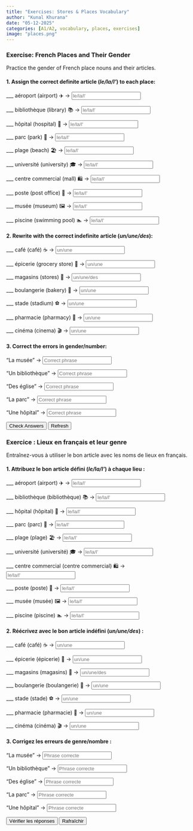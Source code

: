 ```yaml
---
title: "Exercises: Stores & Places Vocabulary"  
author: "Kunal Khurana"  
date: "05-12-2025"  
categories: [A1/A2, vocabulary, places, exercises]  
image: "places.png"  
---
```


::: {.content-visible when-profile="english"}

### Exercise: French Places and Their Gender

Practice the gender of French place nouns and their articles.

#### 1. Assign the correct definite article (*le/la/l'*) to each place:

\_\_\_ aéroport (airport) ✈️ → <input type="text" placeholder="le/la/l'" oninput="checkAnswer(this, 'l\'')"><span></span>

\_\_\_ bibliothèque (library) 📚 → <input type="text" placeholder="le/la/l'" oninput="checkAnswer(this, 'la')"><span></span>

\_\_\_ hôpital (hospital) 🏥 → <input type="text" placeholder="le/la/l'" oninput="checkAnswer(this, 'l\'')"><span></span>

\_\_\_ parc (park) 🌳 → <input type="text" placeholder="le/la/l'" oninput="checkAnswer(this, 'le')"><span></span>

\_\_\_ plage (beach) 🏖️ → <input type="text" placeholder="le/la/l'" oninput="checkAnswer(this, 'la')"><span></span>

\_\_\_ université (university) 🎓 → <input type="text" placeholder="le/la/l'" oninput="checkAnswer(this, 'l\'')"><span></span>

\_\_\_ centre commercial (mall) 🛍️ → <input type="text" placeholder="le/la/l'" oninput="checkAnswer(this, 'le')"><span></span>

\_\_\_ poste (post office) 📮 → <input type="text" placeholder="le/la/l'" oninput="checkAnswer(this, 'la')"><span></span>

\_\_\_ musée (museum) 🖼️ → <input type="text" placeholder="le/la/l'" oninput="checkAnswer(this, 'le')"><span></span>

\_\_\_ piscine (swimming pool) 🏊 → <input type="text" placeholder="le/la/l'" oninput="checkAnswer(this, 'la')"><span></span>

#### 2. Rewrite with the correct indefinite article (*un/une/des*):

\_\_\_ café (café) ☕ → <input type="text" placeholder="un/une" oninput="checkAnswer(this, 'un')"><span></span>

\_\_\_ épicerie (grocery store) 🛒 → <input type="text" placeholder="un/une" oninput="checkAnswer(this, 'une')"><span></span>

\_\_\_ magasins (stores) 🏬 → <input type="text" placeholder="un/une/des" oninput="checkAnswer(this, 'des')"><span></span>

\_\_\_ boulangerie (bakery) 🥖 → <input type="text" placeholder="un/une" oninput="checkAnswer(this, 'une')"><span></span>

\_\_\_ stade (stadium) ⚽ → <input type="text" placeholder="un/une" oninput="checkAnswer(this, 'un')"><span></span>

\_\_\_ pharmacie (pharmacy) 💊 → <input type="text" placeholder="un/une" oninput="checkAnswer(this, 'une')"><span></span>

\_\_\_ cinéma (cinema) 🎬 → <input type="text" placeholder="un/une" oninput="checkAnswer(this, 'un')"><span></span>

#### 3. Correct the errors in gender/number:

"La musée" → <input type="text" placeholder="Correct phrase" oninput="checkAnswer(this, 'le musée')"><span></span>

"Un bibliothèque" → <input type="text" placeholder="Correct phrase" oninput="checkAnswer(this, 'une bibliothèque')"><span></span>

"Des église" → <input type="text" placeholder="Correct phrase" oninput="checkAnswer(this, 'des églises')"><span></span>

"La parc" → <input type="text" placeholder="Correct phrase" oninput="checkAnswer(this, 'le parc')"><span></span>

"Une hôpital" → <input type="text" placeholder="Correct phrase" oninput="checkAnswer(this, 'un hôpital')"><span></span>

<button onclick="checkAllAnswers()">Check Answers</button>
<button onclick="refreshPage()">Refresh</button>

<script>
function checkAnswer(input, correctAnswer) {
    const span = input.nextElementSibling;
    if (input.value.trim().toLowerCase() === correctAnswer.toLowerCase()) {
        span.textContent = "✓ Correct";
        span.style.color = "green";
    } else {
        span.textContent = "";
    }
}

// New function to check all answers at once
function checkAllAnswers() {
    document.querySelectorAll('input[type="text"]').forEach(el => {
        const correct = el.getAttribute('oninput')?.match(/'([^']+)'/)?.[1];
        if (correct) {
            checkAnswer(el, correct);
        }
    });
}

function showAnswers() {
    document.querySelectorAll('input[type="text"]').forEach(el => {
        const correct = el.getAttribute('oninput')?.match(/'([^']+)'/)?.[1];
        if (correct) {
            const span = el.nextElementSibling;
            span.textContent = `Réponse : ${correct}`;
            span.style.color = "blue";
        }
    });
}

function refreshPage() {
    location.reload();
}
</script>


:::


::: {.content-visible when-profile="french"}

### Exercice : Lieux en français et leur genre

Entraînez-vous à utiliser le bon article avec les noms de lieux en français.

#### 1. Attribuez le bon article défini (*le/la/l'*) à chaque lieu :

\_\_\_ aéroport (airport) ✈️ → <input type="text" placeholder="le/la/l'" oninput="checkAnswer(this, 'l\'')"><span></span>

\_\_\_ bibliothèque (bibliothèque) 📚 → <input type="text" placeholder="le/la/l'" oninput="checkAnswer(this, 'la')"><span></span>

\_\_\_ hôpital (hôpital) 🏥 → <input type="text" placeholder="le/la/l'" oninput="checkAnswer(this, 'l\'')"><span></span>

\_\_\_ parc (parc) 🌳 → <input type="text" placeholder="le/la/l'" oninput="checkAnswer(this, 'le')"><span></span>

\_\_\_ plage (plage) 🏖️ → <input type="text" placeholder="le/la/l'" oninput="checkAnswer(this, 'la')"><span></span>

\_\_\_ université (université) 🎓 → <input type="text" placeholder="le/la/l'" oninput="checkAnswer(this, 'l\'')"><span></span>

\_\_\_ centre commercial (centre commercial) 🛍️ → <input type="text" placeholder="le/la/l'" oninput="checkAnswer(this, 'le')"><span></span>

\_\_\_ poste (poste) 📮 → <input type="text" placeholder="le/la/l'" oninput="checkAnswer(this, 'la')"><span></span>

\_\_\_ musée (musée) 🖼️ → <input type="text" placeholder="le/la/l'" oninput="checkAnswer(this, 'le')"><span></span>

\_\_\_ piscine (piscine) 🏊 → <input type="text" placeholder="le/la/l'" oninput="checkAnswer(this, 'la')"><span></span>

#### 2. Réécrivez avec le bon article indéfini (*un/une/des*) :

\_\_\_ café (café) ☕ → <input type="text" placeholder="un/une" oninput="checkAnswer(this, 'un')"><span></span>

\_\_\_ épicerie (épicerie) 🛒 → <input type="text" placeholder="un/une" oninput="checkAnswer(this, 'une')"><span></span>

\_\_\_ magasins (magasins) 🏬 → <input type="text" placeholder="un/une/des" oninput="checkAnswer(this, 'des')"><span></span>

\_\_\_ boulangerie (boulangerie) 🥖 → <input type="text" placeholder="un/une" oninput="checkAnswer(this, 'une')"><span></span>

\_\_\_ stade (stade) ⚽ → <input type="text" placeholder="un/une" oninput="checkAnswer(this, 'un')"><span></span>

\_\_\_ pharmacie (pharmacie) 💊 → <input type="text" placeholder="un/une" oninput="checkAnswer(this, 'une')"><span></span>

\_\_\_ cinéma (cinéma) 🎬 → <input type="text" placeholder="un/une" oninput="checkAnswer(this, 'un')"><span></span>

#### 3. Corrigez les erreurs de genre/nombre :

"La musée" → <input type="text" placeholder="Phrase correcte" oninput="checkAnswer(this, 'le musée')"><span></span>

"Un bibliothèque" → <input type="text" placeholder="Phrase correcte" oninput="checkAnswer(this, 'une bibliothèque')"><span></span>

"Des église" → <input type="text" placeholder="Phrase correcte" oninput="checkAnswer(this, 'des églises')"><span></span>

"La parc" → <input type="text" placeholder="Phrase correcte" oninput="checkAnswer(this, 'le parc')"><span></span>

"Une hôpital" → <input type="text" placeholder="Phrase correcte" oninput="checkAnswer(this, 'un hôpital')"><span></span>


<button onclick="checkAnswer()">Vérifier les réponses</button>
<button onclick="refreshPage()">Rafraîchir</button>


<script>
function checkAnswer(input, correctAnswer) {
    const span = input.nextElementSibling;
    if (input.value.trim().toLowerCase() === correctAnswer.toLowerCase()) {
        span.textContent = "✓ Correct";
        span.style.color = "green";
    } else {
        span.textContent = "";
    }
}

// New function to check all answers at once
function checkAllAnswers() {
    document.querySelectorAll('input[type="text"]').forEach(el => {
        const correct = el.getAttribute('oninput')?.match(/'([^']+)'/)?.[1];
        if (correct) {
            checkAnswer(el, correct);
        }
    });
}

function showAnswers() {
    document.querySelectorAll('input[type="text"]').forEach(el => {
        const correct = el.getAttribute('oninput')?.match(/'([^']+)'/)?.[1];
        if (correct) {
            const span = el.nextElementSibling;
            span.textContent = `Réponse : ${correct}`;
            span.style.color = "blue";
        }
    });
}

function refreshPage() {
    location.reload();
}
</script>

:::